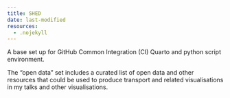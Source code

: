 ```yaml
---
title: SHED
date: last-modified
resources:
  - .nojekyll
---
```

A base set up for GitHub Common Integration (CI) Quarto and python script environment.

The "open data" set includes a curated list of open data and other resources that could be used to produce transport and related visualisations in my talks and other visualisations. 
